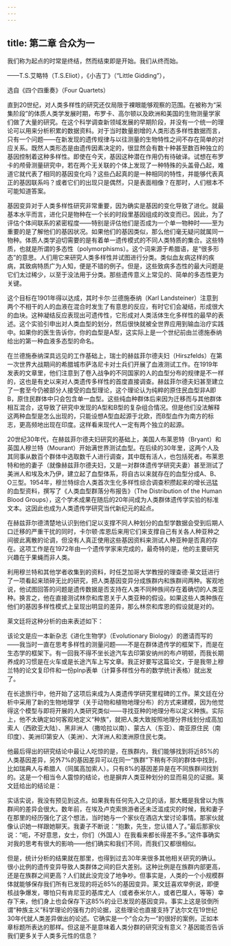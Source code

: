```yaml
---
---
---
```

title: 第二章 合众为一
---




我们称为起点的时常是终结，然而结束即是开始。我们从终而始。

——T.S.艾略特（T.S.Eliot），《小吉丁》（“Little Gidding”），

选自《四个四重奏》（Four Quartets）

直到20世纪，对人类多样性的研究还仅局限于裸眼能够观察的范围。在被称为“采集阶段”的体质人类学发展时期，布罗卡、高尔顿以及欧洲和美国的生物测量学家们做了大量的研究。在这个科学调查新领域发展的早期阶段，并没有一个统一的理论可以用来分析积累的数据资料。对于当时数量剧增的人类形态多样性数据而言，只有一个问题——在新发现的遗传规律与以往测量的生物特性之间不存在简单的对应关系。既然人类形态是由遗传因素决定的，很显然会有数十种甚至数百种独立的基因控制着这种多样性。即使在今天，基因这种潜在作用仍有待破译。试想在布罗卡的颅骨测量研究中，若在两个无关联的个体上发现了一种特殊的头盖骨凸起，难道它就代表了相同的基因变化吗？这些凸起真的是一种相同的特性，并能够代表真正的基因联系吗？或者它们的出现只是偶然，只是表面相像？在那时，人们根本不可能知道答案。

基因变异对于人类多样性研究非常重要，因为确实是基因的变化导致了进化。就最基本水平而言，进化只是物种在一个长的时段里基因组成的改变而已。因此，为了评估个体间联系的紧密程度——特别是评估他们是否成为一个单一物种时——至为重要的是了解他们的基因状况。如果他们的基因类似，那么他们毫无疑问就属同一物种。体质人类学迫切需要的是有着单一遗传模式的不同人类特质的集合。这些特质，也就是所谓的多态性（polymorphisms）。这个词来源于希腊语，是“很多形态”的意思。人们用它来研究人类多样性并试图进行分类。类似血友病这样的疾病，其致病特质广为人知，便是不错的例子。但是，这些致病多态性的最大问题是它们太过稀少，以至于没法用于分类。那些遗传意义上常见的、简单的多态性更为关键。

这个目标在1901年得以达成，其时卡尔·兰德施泰纳（Karl Landsteiner）注意到两个不相干的人的血液在混合时发生了有意思的反应，有时它们会凝结，形成很大的血块。这种凝结反应表现出可遗传性，它形成对人类活体生化多样性的最早的表述。这个实验引申出对人类血型的划分，然后很快就被全世界应用到输血治疗实践中。如果你的医生告诉你，你的血型是A型，这实际上是一个世纪前由兰德施泰纳给出的第一种血液多态型的命名。

在兰德施泰纳深具远见的工作基础上，瑞士的赫兹菲尔德夫妇（Hirszfelds）在第一次世界大战期间的希腊城市萨洛尼卡对士兵们开展了血液测试工作。在1919年发表的文章里，他们注意到了卷入战争的不同国家的人的血型分布的规律是不一样的，这也是有史以来对人类遗传多样性的首度直接调查。赫兹菲尔德夫妇甚至建立了一套至今仍被部分人接受的血型理论，这个理论认为纯粹的原住民血型非A即B，原住民群体中只会包含单一血型。这些纯血种群体后来因为迁移而与其他群体相互混合，这导致了研究中发现的A型和B型的复杂组合情况。但是他们没法解释这两种血型是怎么出现的，只能设想A型血起源于北欧，而B型血作为南方的标志，更高频地出现在印度。这样看来现代人一定有两个独立的起源。

20世纪30年代，在赫兹菲尔德夫妇研究的基础上，美国人布莱恩特（Bryant）和英国人穆兰特（Mourant）开始满世界测试血型。在后续的30年里，这两个人及其同事从数百个群体中选取数千人进行调查，其中既有活人，也包括死者。布莱恩特和他的妻子（就像赫兹菲尔德夫妇，又是一对群体遗传学研究夫妻）甚至测试了美洲人和埃及木乃伊，建立起了血型体系，将自古以来就存在的血型分成A、B、O三型。1954年，穆兰特综合人类首次生化多样性综合调查积攒起来的增长迅猛的血型资料，撰写了《人类血型群落分布报告》（The Distribution of the Human Blood Groups），这个学术成果在随后的20年间成为人类群体遗传学实验的标准文本。这因此也成为人类遗传学研究当代新纪元的起点。

在赫兹菲尔德清楚地认识到他们足以支撑不同人种划分的血型学数据会受到后期人口迁移的严重干扰的同时，卡尔顿·库恩后来用它们来支撑自己有关各人种亚种之间彼此离散的论调，但没有人真正使用这些基因资料来测试人种亚种是否真的存在。这项工作是在1972年由一个遗传学家来完成的，最奇特的是，他的主要研究兴趣在于果蝇而非人类。

利用穆兰特和其他学者收集到的资料，时任芝加哥大学教授的理查德·莱文廷进行了一项看起来琐碎无比的研究，把人类基因变异分成族群内和族群间两种。客观地说，他试图回答的问题是遗传数据是否支持在人类不同种族间存在着确切的人类亚种。换言之，他在直接测试林奈和库恩关于人类亚种的假设。如果这些人类种族在他们的基因多样性模式上呈现出明显的差异，那么林奈和库恩的假设就是对的。

莱文廷将这种分析的由来表述如下：

该论文是应一本新杂志《进化生物学》（Evolutionary Biology）的邀请而写的——我当时一直在思考多样性的测量问题——不是在群体遗传学的框架下，而是在生态学的框架下。有一回我不得不坐长途汽车去印第安纳州的布卢明顿，而我长期养成的习惯是在火车或是长途汽车上写文章。我正好要写这篇论文，于是我带上穆兰特的论文复印件和一份plnp表单（计算多样性分布的数学统计表格）就出发了。

在长途旅行中，他开始了这项后来成为人类遗传学研究里程碑的工作。莱文廷在分析中采用了新的生物地理学（关于动物和植物地理分布）的方式来建模，因为他觉得这个模型与即将开展的人类研究类似——寻找亚种的地理分布以定义种族。实际上，他不太确定如何客观地定义“种族”，就把人类大致按照地理分界线划分成高加索人（西欧亚大陆）、黑非洲人（撒哈拉以南）、蒙古人（东亚）、南亚原住民（南印度）、美洲印第安人（美洲）、大洋洲人和澳洲原住民七类。

他最后得出的研究结论中最让人吃惊的是，在族群内，我们能够找到将近85%的人类基因差异，另外7%的基因差异可以在同一“族群”下稍有不同的群体中找到，比如瑞典人与希腊人（同属高加索人）。只有8%的基因差异是在不同族群间找到的。这是一个相当令人震惊的结论，也是摒弃人类亚种划分的显而易见的证据。莱文廷给出的结论是：

实话实说，我没有预见到这点。如果我有任何先入之见的话，那大概是我曾以为族群间的差异会很大。数年前，在埃及卢克索旅游者还未泛滥成灾的时候，我和妻子在那里的经历强化了这个想法，当时她与一个家伙在酒店大堂讨论事情。那家伙就像认识她一样跟她聊天。我妻子不断说：“抱歉，先生，您认错人了。”最后那家伙说：“呃，不好意思，女士，你们（外国人）在我看来都长得差不多。”这件事确实对我的思考有很大的影响——他们确实和我们不同，而我们又都很相似。

但是，统计分析的结果就在那里，也得到过去30年来很多其他相关研究的确认。很小比例的遗传变异导致人类群体之间的巨大差别。这种比例是在族群内部更高，还是在族群之间更高？人们就此没完没了地争吵。但事实是，人类的一个小规模群体就能够保存我们所有已发现的将近85%的基因变异。莱文廷喜欢举例说，即便核战争爆发，哪怕只有肯尼亚的基库尤人（或者泰米尔人，或者巴厘人，等等）幸存下来，他们身上也会保存下这85%的业已发现的基因变异。事实上这是驳倒所谓“种族主义”科学理论的强有力的论据，这些理论也直接支持了达尔文在19世纪30年代就人类差异做出的论述。它确实是一个“合众为一”的很好的案例，正如本章标题所表达的那样。但这是不是意味着人类分群的研究没有意义？基因能否告诉我们更多关于人类多元性的信息？